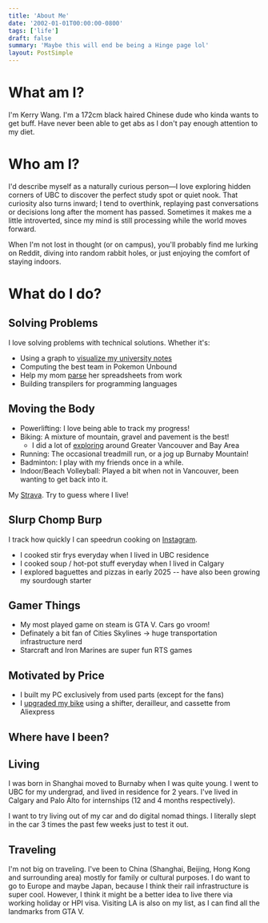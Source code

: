 ```yaml
---
title: 'About Me'
date: '2002-01-01T00:00:00-0800'
tags: ['life']
draft: false
summary: 'Maybe this will end be being a Hinge page lol'
layout: PostSimple
---
```


# What am I?

I'm Kerry Wang. I'm a 172cm black haired Chinese dude who kinda wants to get buff. Have never been able to get abs as I don't pay enough attention to my diet.

# Who am I?

I'd describe myself as a naturally curious person—I love exploring hidden corners of UBC to discover the perfect study spot or quiet nook. That curiosity also turns inward; I tend to overthink, replaying past conversations or decisions long after the moment has passed. Sometimes it makes me a little introverted, since my mind is still processing while the world moves forward.

When I'm not lost in thought (or on campus), you'll probably find me lurking on Reddit, diving into random rabbit holes, or just enjoying the comfort of staying indoors.

# What do I do?

## Solving Problems

I love solving problems with technical solutions. Whether it's:
- Using a graph to [visualize my university notes](https://interkonnection.vercel.app/)
- Computing the best team in Pokemon Unbound
- Help my mom [parse](https://worldofkerry.github.io/timesheet/) her spreadsheets from work
- Building transpilers for programming languages

## Moving the Body
- Powerlifting: I love being able to track my progress!
- Biking: A mixture of mountain, gravel and pavement is the best!
    - I did a lot of [exploring](https://www.statshunters.com/share/c1bda21e9aae) around Greater Vancouver and Bay Area
- Running: The occasional treadmill run, or a jog up Burnaby Mountain!
- Badminton: I play with my friends once in a while.
- Indoor/Beach Volleyball: Played a bit when not in Vancouver, been wanting to get back into it.

My [Strava](https://www.strava.com/athletes/66057941). Try to guess where I live!

## Slurp Chomp Burp
I track how quickly I can speedrun cooking on [Instagram](https://www.instagram.com/cookingspeedrun/).
- I cooked stir frys everyday when I lived in UBC residence
- I cooked soup / hot-pot stuff everyday when I lived in Calgary
- I explored baguettes and pizzas in early 2025 -- have also been growing my sourdough starter

## Gamer Things
- My most played game on steam is GTA V. Cars go vroom!
- Definately a bit fan of Cities Skylines -> huge transportation infrastructure nerd
- Starcraft and Iron Marines are super fun RTS games

## Motivated by Price
- I built my PC exclusively from used parts (except for the fans)
- I [upgraded my bike](../life/bike-upgrade.mdx) using a shifter, derailleur, and cassette from Aliexpress

## Where have I been?

## Living
I was born in Shanghai moved to Burnaby when I was quite young. I went to UBC for my undergrad, and lived in residence for 2 years. I've lived in Calgary and Palo Alto for internships (12 and 4 months respectively).

I want to try living out of my car and do digital nomad things. I literally slept in the car 3 times the past few weeks just to test it out.

## Traveling
I'm not big on traveling. I've been to China (Shanghai, Beijing, Hong Kong and surrounding area) mostly for family or cultural purposes. I do want to go to Europe and maybe Japan, because I think their rail infrastructure is super cool. However, I think it might be a better idea to live there via working holiday or HPI visa. Visiting LA is also on my list, as I can find all the landmarks from GTA V.
